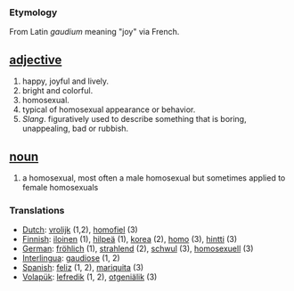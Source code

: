 === Etymology ===
From Latin ''gaudium'' meaning "joy" via French.

== [[adjective]] ==
#happy, joyful and lively.
#bright and colorful.
#homosexual.
#typical of homosexual appearance or behavior.
#''Slang''. figuratively used to describe something that is boring, unappealing, bad or rubbish.


== [[noun]] ==
#a homosexual, most often a male homosexual but sometimes applied to female homosexuals

=== Translations ===
*[[Dutch]]: [[vrolijk]] (1,2), [[homofiel]] (3)
*[[Finnish]]: [[iloinen]] (1), [[hilpeä]] (1), [[korea]] (2), [[homo]] (3), [[hintti]] (3)
*[[German]]: [[fröhlich]] (1), [[strahlend]] (2), [[schwul]] (3), [[homosexuell]] (3)
*[[Interlingua]]: [[gaudiose]] (1, 2)
*[[Spanish]]: [[feliz]] (1, 2), [[mariquita]] (3)
*[[Volapük]]: [[lefredik]] (1, 2), [[otgeniälik]] (3)